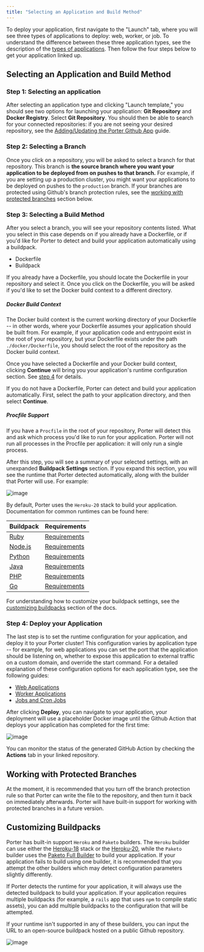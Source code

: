 ```yaml
---
title: "Selecting an Application and Build Method"
---
```


To deploy your application, first navigate to the "Launch" tab, where you will see three types of applications to deploy: web, worker, or job. To understand the difference between these three application types, see the description of the [types of applications](/deploying-applications/overview#types-of-applications). Then follow the four steps below to get your application linked up.

## Selecting an Application and Build Method[](#selecting-an-application-and-build-method "Direct link to heading")

### Step 1: Selecting an application[](#step-1-selecting-an-application "Direct link to heading")

After selecting an application type and clicking "Launch template," you should see two options for launching your application: **Git Repository** and **Docker Registry**. Select **Git Repository**. You should then be able to search for your connected repositories: if you are not seeing your desired repository, see the [Adding/Updating the Porter Github App](/deploying-applications/deploying-from-github/adding-updating-gh-app) guide.

### Step 2: Selecting a Branch[](#step-2-selecting-a-branch "Direct link to heading")

Once you click on a repository, you will be asked to select a branch for that repository. This branch is **the source branch where you want your application to be deployed from on pushes to that branch.** For example, if you are setting up a production cluster, you might want your applications to be deployed on pushes to the `production` branch. If your branches are protected using Github's branch protection rules, see the [working with protected branches](#working-with-protected-branches) section below.

### Step 3: Selecting a Build Method[](#step-3-selecting-a-build-method "Direct link to heading")

After you select a branch, you will see your repository contents listed. What you select in this case depends on if you already have a Dockerfile, or if you'd like for Porter to detect and build your application automatically using a buildpack.

* Dockerfile
* Buildpack

If you already have a Dockerfile, you should locate the Dockerfile in your repository and select it. Once you click on the Dockerfile, you will be asked if you'd like to set the Docker build context to a different directory.

##### Docker Build Context

The Docker build context is the current working directory of your Dockerfile -- in other words, where your Dockerfile assumes your application should be built from. For example, if your application code and entrypoint exist in the root of your repository, but your Dockerfile exists under the path `./docker/Dockerfile`, you should select the root of the repository as the Docker build context.

Once you have selected a Dockerfile and your Docker build context, clicking **Continue** will bring you your application's runtime configuration section. See [step 4](#step-4-deploy-your-application) for details.

If you do not have a Dockerfile, Porter can detect and build your application automatically. First, select the path to your application directory, and then select **Continue**.

##### Procfile Support

If you have a `Procfile` in the root of your repository, Porter will detect this and ask which process you'd like to run for your application. Porter will not run all processes in the Procfile per application: it will only run a single process.

After this step, you will see a summary of your selected settings, with an unexpanded **Buildpack Settings** section. If you expand this section, you will see the runtime that Porter detected automatically, along with the builder that Porter will use. For example:

![image](https://imagedelivery.net/l4LYM_vOYKe7O1NCT_Nc_g/1fe0f6bf-a38c-4335-2062-9850c023cc00/large)

By default, Porter uses the `Heroku-20` stack to build your application. Documentation for common runtimes can be found here:

| Buildpack                                                                        | Requirements                                                         |
| -------------------------------------------------------------------------------- | -------------------------------------------------------------------- |
| [Ruby](https://elements.heroku.com/buildpacks/heroku/heroku-buildpack-ruby)      | [Requirements](https://devcenter.heroku.com/articles/ruby-support)   |
| [Node.js](https://elements.heroku.com/buildpacks/heroku/heroku-buildpack-nodejs) | [Requirements](https://devcenter.heroku.com/articles/nodejs-support) |
| [Python](https://elements.heroku.com/buildpacks/heroku/heroku-buildpack-python)  | [Requirements](https://devcenter.heroku.com/articles/python-support) |
| [Java](https://elements.heroku.com/buildpacks/heroku/heroku-buildpack-java)      | [Requirements](https://devcenter.heroku.com/articles/java-support)   |
| [PHP](https://elements.heroku.com/buildpacks/heroku/heroku-buildpack-php)        | [Requirements](https://devcenter.heroku.com/articles/php-support)    |
| [Go](https://elements.heroku.com/buildpacks/heroku/heroku-buildpack-go)          | [Requirements](https://devcenter.heroku.com/articles/go-support)     |

For understanding how to customize your buildpack settings, see the [customizing buildpacks](#customizing-buildpacks) section of the docs.

### Step 4: Deploy your Application[](#step-4-deploy-your-application "Direct link to heading")

The last step is to set the runtime configuration for your application, and deploy it to your Porter cluster! This configuration varies by application type -- for example, for web applications you can set the port that the application should be listening on, whether to expose this application to external traffic on a custom domain, and override the start command. For a detailed explanation of these configuration options for each application type, see the following guides:

* [Web Applications](/deploying-applications/runtime-configuration-options/web-applications)
* [Worker Applications](/deploying-applications/runtime-configuration-options/worker-applications)
* [Jobs and Cron Jobs](/running-jobs/overview)

After clicking **Deploy**, you can navigate to your application, your deployment will use a placeholder Docker image until the Github Action that deploys your application has completed for the first time:

![image](https://imagedelivery.net/l4LYM_vOYKe7O1NCT_Nc_g/4fba0ab7-bb80-4b82-452f-818909a79d00/large)

You can monitor the status of the generated GitHub Action by checking the **Actions** tab in your linked repository.

## Working with Protected Branches[](#working-with-protected-branches "Direct link to heading")

At the moment, it is recommended that you turn off the branch protection rule so that Porter can write the file to the repository, and then turn it back on immediately afterwards. Porter will have built-in support for working with protected branches in a future version.

## Customizing Buildpacks[](#customizing-buildpacks "Direct link to heading")

Porter has built-in support `Heroku` and `Paketo` builders. The `Heroku` builder can use either the [Heroku-18](https://devcenter.heroku.com/articles/heroku-18-stack) stack or the [Heroku-20](https://devcenter.heroku.com/articles/heroku-20-stack), while the `Paketo` builder uses the [Paketo Full Builder](https://paketo.io/docs/concepts/builders/#full) to build your application. If your application fails to build using one builder, it is recommended that you attempt the other builders which may detect configuration parameters slightly differently.

If Porter detects the runtime for your application, it will always use the detected buildpack to build your application. If your application requires multiple buildpacks (for example, a `rails` app that uses `npm` to compile static assets), you can add multiple buildpacks to the configuration that will be attempted.

If your runtime isn't supported in any of these builders, you can input the URL to an open-source buildpack hosted on a public Github repository.

![image](https://imagedelivery.net/l4LYM_vOYKe7O1NCT_Nc_g/5435c6ce-4dd1-4c41-3b07-931373df7a00/large)